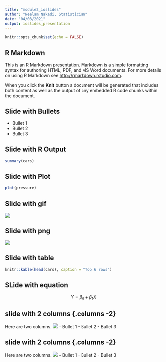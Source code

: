 ```yaml
---
title: "module2_ioslides"
author: "Neelam Nakadi, Statistician"
date: "04/03/2021"
output: ioslides_presentation
---
```


```r
knitr::opts_chunk$set(echo = FALSE)
```

## R Markdown

This is an R Markdown presentation. Markdown is a simple formatting syntax for authoring HTML, PDF, and MS Word documents. For more details on using R Markdown see <http://rmarkdown.rstudio.com>.

When you click the **Knit** button a document will be generated that includes both content as well as the output of any embedded R code chunks within the document.

## Slide with Bullets

- Bullet 1
- Bullet 2
- Bullet 3

## Slide with R Output

```r
summary(cars)
```

## Slide with Plot

```r
plot(pressure)
```


## Slide with gif

![](sunstar.gif)

## Slide with png

![](sunstar.png)

## Slide with table
```r
knitr::kable(head(cars), caption = "Top 6 rows")
```

## SLide with equation
$$ Y = \beta_0 + \beta_1X $$

## slide with 2 columns {.columns -2}
Here are two columns.
![](sunstar.png)
- Bullet 1
- Bullet 2
- Bullet 3

## slide with 2 columns {.columns -2}
Here are two columns.
![](sunstar.gif)
- Bullet 1
- Bullet 2
- Bullet 3